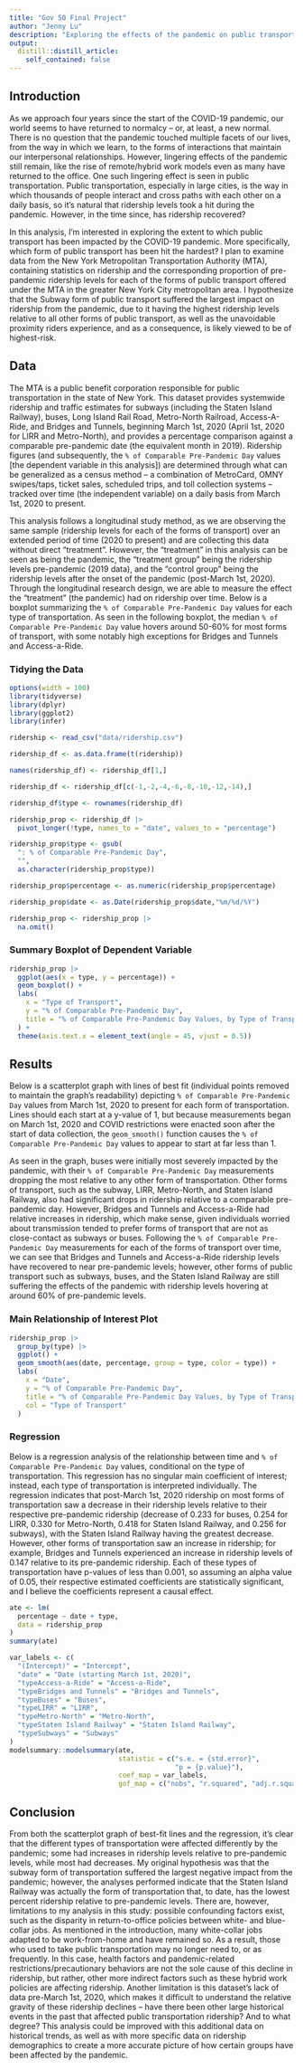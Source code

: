 ```yaml
---
title: "Gov 50 Final Project"
author: "Jenny Lu"
description: "Exploring the effects of the pandemic on public transport systems"
output:
  distill::distill_article:
    self_contained: false
---
```


## Introduction
As we approach four years since the start of the COVID-19 pandemic, our world seems to have returned to normalcy – or, at least, a new normal. There is no question that the pandemic touched multiple facets of our lives, from the way in which we learn, to the forms of interactions that maintain our interpersonal relationships. However, lingering effects of the pandemic still remain, like the rise of remote/hybrid work models even as many have returned to the office. One such lingering effect is seen in public transportation. Public transportation, especially in large cities, is the way in which thousands of people interact and cross paths with each other on a daily basis, so it’s natural that ridership levels took a hit during the pandemic. However, in the time since, has ridership recovered? 

In this analysis, I’m interested in exploring the extent to which public transport has been impacted by the COVID-19 pandemic. More specifically, which form of public transport has been hit the hardest? I plan to examine data from the New York Metropolitan Transportation Authority (MTA), containing statistics on ridership and the corresponding proportion of pre-pandemic ridership levels for each of the forms of public transport offered under the MTA in the greater New York City metropolitan area. I hypothesize that the Subway form of public transport suffered the largest impact on ridership from the pandemic, due to it having the highest ridership levels relative to all other forms of public transport, as well as the unavoidable proximity riders experience, and as a consequence, is likely viewed to be of highest-risk.

## Data
The MTA is a public benefit corporation responsible for public transportation in the state of New York. This dataset provides systemwide ridership and traffic estimates for subways (including the Staten Island Railway), buses, Long Island Rail Road, Metro-North Railroad, Access-A-Ride, and Bridges and Tunnels, beginning March 1st, 2020 (April 1st, 2020 for LIRR and Metro-North), and provides a percentage comparison against a comparable pre-pandemic date (the equivalent month in 2019). Ridership figures (and subsequently, the `% of Comparable Pre-Pandemic Day` values [the dependent variable in this analysis]) are determined through what can be generalized as a census method -- a combination of MetroCard, OMNY swipes/taps, ticket sales, scheduled trips, and toll collection systems -- tracked over time (the independent variable) on a daily basis from March 1st, 2020 to present.

This analysis follows a longitudinal study method, as we are observing the same sample (ridership levels for each of the forms of transport) over an extended period of time (2020 to present) and are collecting this data without direct "treatment". However, the "treatment" in this analysis can be seen as being the pandemic, the "treatment group" being the ridership levels pre-pandemic (2019 data), and the "control group" being the ridership levels after the onset of the pandemic (post-March 1st, 2020). Through the longitudinal research design, we are able to measure the effect the "treatment" (the pandemic) had on ridership over time. Below is a boxplot summarizing the `% of Comparable Pre-Pandemic Day` values for each type of transportation. As seen in the following boxplot, the median `% of Comparable Pre-Pandemic Day` value hovers around 50-60% for most forms of transport, with some notably high exceptions for Bridges and Tunnels and Access-a-Ride.

### Tidying the Data
```r
options(width = 100)
library(tidyverse)
library(dplyr)
library(ggplot2)
library(infer)
```

```r
ridership <- read_csv("data/ridership.csv")

ridership_df <- as.data.frame(t(ridership))

names(ridership_df) <- ridership_df[1,]

ridership_df <- ridership_df[c(-1,-2,-4,-6,-8,-10,-12,-14),]

ridership_df$type <- rownames(ridership_df)

ridership_prop <- ridership_df |>
  pivot_longer(!type, names_to = "date", values_to = "percentage")

ridership_prop$type <- gsub(
  ": % of Comparable Pre-Pandemic Day", 
  "", 
  as.character(ridership_prop$type))

ridership_prop$percentage <- as.numeric(ridership_prop$percentage)

ridership_prop$date <- as.Date(ridership_prop$date,"%m/%d/%Y")

ridership_prop <- ridership_prop |>
  na.omit()
```

### Summary Boxplot of Dependent Variable
``` r
ridership_prop |>
  ggplot(aes(x = type, y = percentage)) +
  geom_boxplot() +
  labs(
    x = "Type of Transport",
    y = "% of Comparable Pre-Pandemic Day",
    title = "% of Comparable Pre-Pandemic Day Values, by Type of Transport"
  ) +
  theme(axis.text.x = element_text(angle = 45, vjust = 0.5))

```

## Results
Below is a scatterplot graph with lines of best fit (individual points removed to maintain the graph's readability) depicting `% of Comparable Pre-Pandemic Day` values from March 1st, 2020 to present for each form of transportation. Lines should each start at a y-value of 1, but because measurements began on March 1st, 2020 and COVID restrictions were enacted soon after the start of data collection, the `geom_smooth()` function causes the `% of Comparable Pre-Pandemic Day` values to appear to start at far less than 1.

As seen in the graph, buses were initially most severely impacted by the pandemic, with their `% of Comparable Pre-Pandemic Day` measurements dropping the most relative to any other form of transportation. Other forms of transport, such as the subway, LIRR, Metro-North, and Staten Island Railway, also had significant drops in ridership relative to a comparable pre-pandemic day. However, Bridges and Tunnels and Access-a-Ride had relative increases in ridership, which make sense, given individuals worried about transmission tended to prefer forms of transport that are not as close-contact as subways or buses. Following the `% of Comparable Pre-Pandemic Day` measurements for each of the forms of transport over time, we can see that Bridges and Tunnels and Access-a-Ride ridership levels have recovered to near pre-pandemic levels; however, other forms of public transport such as subways, buses, and the Staten Island Railway are still suffering the effects of the pandemic with ridership levels hovering at around 60% of pre-pandemic levels.

### Main Relationship of Interest Plot
```r
ridership_prop |>
  group_by(type) |>
  ggplot() + 
  geom_smooth(aes(date, percentage, group = type, color = type)) +
  labs(
    x = "Date",
    y = "% of Comparable Pre-Pandemic Day",
    title = "% of Comparable Pre-Pandemic Day Values, by Type of Transport",
    col = "Type of Transport"
  )
```

### Regression
Below is a regression analysis of the relationship between time and `% of Comparable Pre-Pandemic Day` values, conditional on the type of transportation. This regression has no singular main coefficient of interest; instead, each type of transportation is interpreted individually. The regression indicates that post-March 1st, 2020 ridership on most forms of transportation saw a decrease in their ridership levels relative to their respective pre-pandemic ridership (decrease of 0.233 for buses, 0.254 for LIRR, 0.330 for Metro-North, 0.418 for Staten Island Railway, and 0.256 for subways), with the Staten Island Railway having the greatest decrease. However, other forms of transportation saw an increase in ridership; for example, Bridges and Tunnels experienced an increase in ridership levels of 0.147 relative to its pre-pandemic ridership. Each of these types of transportation have p-values of less than 0.001, so assuming an alpha value of 0.05, their respective estimated coefficients are statistically significant, and I believe the coefficients represent a causal effect.

```r
ate <- lm(
  percentage ~ date + type,
  data = ridership_prop
)
summary(ate)

var_labels <- c(
  "(Intercept)" = "Intercept",
  "date" = "Date (starting March 1st, 2020)",
  "typeAccess-a-Ride" = "Access-a-Ride",
  "typeBridges and Tunnels" = "Bridges and Tunnels",
  "typeBuses" = "Buses",
  "typeLIRR" = "LIRR",
  "typeMetro-North" = "Metro-North",
  "typeStaten Island Railway" = "Staten Island Railway",
  "typeSubways" = "Subways"
)
modelsummary::modelsummary(ate,
                           statistic = c("s.e. = {std.error}",
                                         "p = {p.value}"),
                           coef_map = var_labels,
                           gof_map = c("nobs", "r.squared", "adj.r.squared"))
```

## Conclusion
From both the scatterplot graph of best-fit lines and the regression, it's clear that the different types of transportation were affected differently by the pandemic; some had increases in ridership levels relative to pre-pandemic levels, while most had decreases. My original hypothesis was that the subway form of transportation suffered the largest negative impact from the pandemic; however, the analyses performed indicate that the Staten Island Railway was actually the form of transportation that, to date, has the lowest percent ridership relative to pre-pandemic levels. There are, however, limitations to my analysis in this study: possible confounding factors exist, such as the disparity in return-to-office policies between white- and blue-collar jobs. As mentioned in the introduction, many white-collar jobs adapted to be work-from-home and have remained so. As a result, those who used to take public transportation may no longer need to, or as frequently. In this case, health factors and pandemic-related restrictions/precautionary behaviors are not the sole cause of this decline in ridership, but rather, other more indirect factors such as these hybrid work policies are affecting ridership. Another limitation is this dataset's lack of data pre-March 1st, 2020, which makes it difficult to understand the relative gravity of these ridership declines -- have there been other large historical events in the past that affected public transportation ridership? And to what degree? This analysis could be improved with this additional data on historical trends, as well as with more specific data on ridership demographics to create a more accurate picture of how certain groups have been affected by the pandemic.
